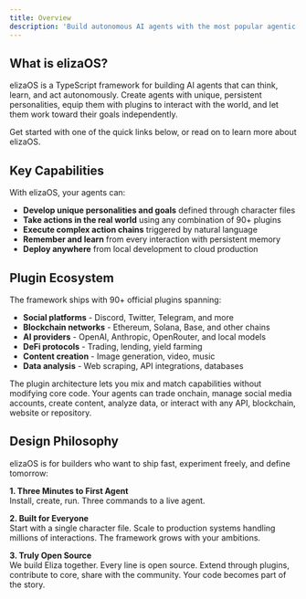 ```yaml
---
title: Overview
description: 'Build autonomous AI agents with the most popular agentic framework'
---
```


## What is elizaOS?

elizaOS is a TypeScript framework for building AI agents that can think, learn, and act autonomously. Create agents with unique, persistent personalities, equip them with plugins to interact with the world, and let them work toward their goals independently.

Get started with one of the quick links below, or read on to learn more about elizaOS.

<CardGroup cols={2}>
  <Card
    title="Installation"
    icon="download"
    href="/installation"
    horizontal
  />
  <Card
    title="Quickstart"
    icon="rocket"
    href="/quickstart"
    horizontal
  />
  <Card
    title="What You Can Build"
    icon="lightbulb-on"
    href="/what-you-can-build"
    horizontal
  />
  <Card
    title="Deploy a Project"
    icon="cloud"
    href="/guides/deploy-a-project"
    horizontal
  />
  <Card
    title="REST Reference"
    icon="terminal"
    href="/rest-reference/agents/create-a-new-agent"
    horizontal
  />
  <Card
    title="CLI Reference"
    icon="command"
    href="/cli-reference/overview"
    horizontal
  />
  <Card
    title="Plugin Registry"
    icon="puzzle-piece"
    href="/plugin-registry/overview"
    horizontal
  />
  <Card
    title="Contribute to Core"
    icon="code-branch"
    href="/guides/contribute-to-core"
    horizontal
  />
</CardGroup>

## Key Capabilities

With elizaOS, your agents can:

- **Develop unique personalities and goals** defined through character files
- **Take actions in the real world** using any combination of 90+ plugins
- **Execute complex action chains** triggered by natural language
- **Remember and learn** from every interaction with persistent memory
- **Deploy anywhere** from local development to cloud production

## Plugin Ecosystem

The framework ships with 90+ official plugins spanning:

- **Social platforms** - Discord, Twitter, Telegram, and more
- **Blockchain networks** - Ethereum, Solana, Base, and other chains
- **AI providers** - OpenAI, Anthropic, OpenRouter, and local models
- **DeFi protocols** - Trading, lending, yield farming
- **Content creation** - Image generation, video, music
- **Data analysis** - Web scraping, API integrations, databases

The plugin architecture lets you mix and match capabilities without modifying core code. Your agents can trade onchain, manage social media accounts, create content, analyze data, or interact with any API, blockchain, website or repository.

## Design Philosophy

elizaOS is for builders who want to ship fast, experiment freely, and define tomorrow:

**1. Three Minutes to First Agent**  
Install, create, run. Three commands to a live agent.

**2. Built for Everyone**  
Start with a single character file. Scale to production systems handling millions of interactions. The framework grows with your ambitions.

**3. Truly Open Source**  
We build Eliza together. Every line is open source. Extend through plugins, contribute to core, share with the community. Your code becomes part of the story.